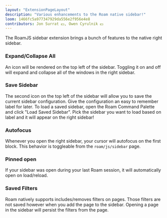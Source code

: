 ```yaml
---
layout: "ExtensionPageLayout"
description: "Various enhancements to the Roam native sidebar!"
loom: 1466fc5a977347929da556e2f956e4e8
contributors: Jon Surrat 💵, Owen Cyrulnik 💵
---
```


The RoamJS sidebar extension brings a bunch of features to the native right sidebar.

### Expand/Collapse All

An icon will be rendered on the top left of the sidebar. Toggling it on and off will expand and collapse all of the windows in the right sidebar.

### Save Sidebar

The second icon on the top left of the sidebar will allow you to save the current sidebar configuration. Give the configuration an easy to remember label for later. To load a saved sidebar, open the Roam Command Palette and click "Load Saved Sidebar". Pick the sidebar you want to load based on label and it will appear on the right sidebar!

### Autofocus

Whenever you open the right sidebar, your cursor will autofocus on the first block. This behavior is toggleable from the `roam/js/sidebar` page.

### Pinned open

If your sidebar was open during your last Roam session, it will automatically open on load/reload.

### Saved Filters

Roam natively supports includes/removes filters on pages. Those filters are not saved however when you add the page to the sidebar. Opening a page in the sidebar will persist the filters from the page.
